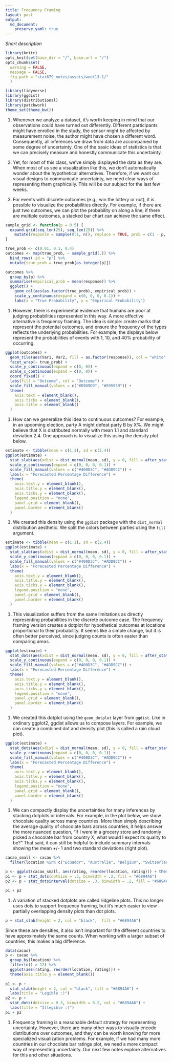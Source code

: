 ```yaml
---
title: Frequency Framing
layout: post
output: 
  md_document:
    preserve_yaml: true
---
```


_Short description_

```r
library(knitr)
opts_knit$set(base_dir = "/", base.url = "/")
opts_chunk$set(
  warning = FALSE, 
  message = FALSE,
  fig.path = "stat679_notes/assets/week13-1/"
  )
```

```r
library(tidyverse)
library(ggdist)
library(distributional)
library(patchwork)
theme_set(theme_bw())
```

1. Whenever we analyze a dataset, it's worth keeping in mind that our
observations could have turned out differently. Different participants might
have enrolled in the study, the sensor might be affected by measurement noise,
the author might have chosen a different word. Consequently, all inferences we
draw from data are accompanied by some degree of uncertainty. One of the basic
ideas of statistics is that we can precisely measure and honestly communicate
this uncertainty.

1. Yet, for most of this class, we've simply displayed the data as they are.
When most of us see a visualization like this, we don’t automatically wonder
about the hypothetical alternatives. Therefore, if we want our visual designs to
communicate uncertainty, we need clear ways of representing them graphically.
This will be our subject for the last few weeks.

1. For events with discrete outcomes (e.g., win the lottery or not), it is
possible to visualize the probabilities directly. For example, if there are just
two outcomes, we can plot the probability on along a line; if there are multiple
outcomes, a stacked bar chart can achieve the same effect. 

```r
sample_grid <- function(p = 0.5) {
  expand.grid(seq_len(25), seq_len(25)) %>%
    mutate(response = sample(0:1, n(), replace = TRUE, prob = c(1 - p, p)))
}

true_prob <- c(0.01, 0.1, 0.4)
outcomes <- map(true_prob, ~ sample_grid(.)) %>%
  bind_rows(.id = "p") %>%
  mutate(true_prob = true_prob[as.integer(p)])

outcomes %>%
  group_by(p) %>%
  summarise(empirical_prob = mean(response)) %>%
  ggplot() +
    geom_col(aes(as.factor(true_prob), empirical_prob)) +
    scale_y_continuous(expand = c(0, 0, 0, 0.1)) +
    labs(x = "True Probability", y = "Empirical Probability")
```

1. However, there is experimental evidence that humans are poor at judging
probabilities represented in this way. A more effective alternative is frequency
framing. The idea is simple: create marks that represent the potential outcomes,
and ensure the frequency of the types reflects the underlying probabilities. For
example, the displays below represent the probabilities of events with 1, 10,
and 40% probability of occurring.

```r
ggplot(outcomes) +
  geom_tile(aes(Var1, Var2, fill = as.factor(response)), col = "white", size = 0.6) +
  facet_wrap(~ true_prob) +
  scale_y_continuous(expand = c(0, 0)) +
  scale_x_continuous(expand = c(0, 0)) +
  coord_fixed() +
  labs(fill = "Outcome", col = "Outcome") +
  scale_fill_manual(values = c("#D9D9D9", "#595959")) +
  theme(
    axis.text = element_blank(),
    axis.ticks = element_blank(),
    axis.title = element_blank()
  )
```

1. How can we generalize this idea to continuous outcomes? For example, in an
upcoming election, party A might defeat party B by X%. We might believe that X
is distributed normally with mean 1.1 and standard deviation 2.4. One approach
is to visualize this using the density plot below.

```r
estimate <- tibble(mean = c(1.1), sd = c(2.4))
ggplot(estimate) +
  stat_slab(aes(xdist = dist_normal(mean, sd), y = 0, fill = after_stat(x > 0))) +
  scale_y_continuous(expand = c(0, 0, 0, 0.1)) +
  scale_fill_manual(values = c("#400D3C", "#ADD9CC")) +
  labs(x = "Forecasted Percentage Difference") +
  theme(
    axis.text.y = element_blank(),
    axis.title.y = element_blank(),
    axis.ticks.y = element_blank(),
    legend.position = "none",
    panel.grid = element_blank(),
    panel.border = element_blank()
  )
```

1. We created this density using the `ggdist` package with the `dist_normal`
distribution aesthetic. We split the colors between parties using the `fill`
argument.

```r
estimate <- tibble(mean = c(1.1), sd = c(2.4))
ggplot(estimate) +
  stat_slab(aes(xdist = dist_normal(mean, sd), y = 0, fill = after_stat(x > 0))) +
  scale_y_continuous(expand = c(0, 0, 0, 0.1)) +
  scale_fill_manual(values = c("#400D3C", "#ADD9CC")) +
  labs(x = "Forecasted Percentage Difference") +
  theme(
    axis.text.y = element_blank(),
    axis.title.y = element_blank(),
    axis.ticks.y = element_blank(),
    legend.position = "none",
    panel.grid = element_blank(),
    panel.border = element_blank()
  )
```

1. This visualization suffers from the same limitations as directly representing
probabilities in the discrete outcome case. The frequency framing version
creates a dotplot for hypothetical outcomes at locations proportional to their
probability. It seems like a simple change, but it is often better perceived,
since judging counts is often easier than comparing areas.

```r
ggplot(estimate) +
  stat_dots(aes(xdist = dist_normal(mean, sd), y = 0, fill = after_stat(x > 0)), col = "white") +
  scale_y_continuous(expand = c(0, 0, 0, 0.1)) +
  scale_fill_manual(values = c("#400D3C", "#ADD9CC")) +
  labs(x = "Forecasted Percentage Difference") +
  theme(
    axis.text.y = element_blank(),
    axis.title.y = element_blank(),
    axis.ticks.y = element_blank(),
    legend.position = "none",
    panel.grid = element_blank(),
    panel.border = element_blank()
  )
```

1. We created this dotplot using the `geom_dotplot` layer from `ggdist`. Like in
ordinary ggplot2, ggdist allows us to compose layers. For example, we can create
a combined dot and density plot (this is called a rain cloud plot).

```r
ggplot(estimate) +
  stat_dots(aes(xdist = dist_normal(mean, sd), y = 0, fill = after_stat(x > 0)), col = "white") +
  scale_y_continuous(expand = c(0, 0, 0, 0.1)) +
  scale_fill_manual(values = c("#400D3C", "#ADD9CC")) +
  labs(x = "Forecasted Percentage Difference") +
  theme(
    axis.text.y = element_blank(),
    axis.title.y = element_blank(),
    axis.ticks.y = element_blank(),
    legend.position = "none",
    panel.grid = element_blank(),
    panel.border = element_blank()
  )
```

1. We can compactly display the uncertainties for many inferences by stacking
dotplots or intervals. For example, in the plot below, we show chocolate quality
across many countries. More than simply describing the average quality of
chocolate bars across countries, it helps answer the more nuanced question, "If
I were in a grocery store and randomly picked a chocolate bar from country X,
what would I expect its quality to be?" That said, it can still be helpful to
include summary intervals showing the mean +/- 1 and two standard deviations
(right plot).

```r
cacao_small <- cacao %>%
  filter(location %in% c("Ecuador", "Australia", "Belgium", "Switzerland", "Germany"))

p <- ggplot(cacao_small, aes(rating, reorder(location, rating))) + theme(axis.title.y = element_blank())
p1 <- p + stat_dots(dotsize = .3, binwidth = .2, fill = "#6894A6")
p2 <- p + stat_dotsinterval(dotsize = .3, binwidth = .2, fill = "#6894A6")

p1 + p2
```
1. A variation of stacked dotplots are called ridgeline plots. This no longer
uses dots to support frequency framing, but it's much easier to view partially
overlapping density plots than dot plots. 

```r
p + stat_slab(height = 2, col = "black",  fill = "#6894A6")
```

Since these are densities, it also isn't important for the different countries
to have approximately the same counts. When working with a larger subset of
countries, this makes a big difference.

```r
data(cacao)
p <- cacao %>%
  group_by(location) %>%
  filter(n() > 12) %>%
  ggplot(aes(rating, reorder(location, rating))) +
  theme(axis.title.y = element_blank())
    
p1 <- p + 
  stat_slab(height = 2, col = "black", fill = "#6894A6") +
  labs(title = "Legible :)")
p2 <- p + 
  stat_dots(dotsize = 0.3, binwidth = 0.2, col = "#6894A6") +
  labs(title = "Illegible :(")
p1 + p2
```

1. Frequency framing is a reasonable default strategy for representing
uncertainty. However, there are many other ways to visually encode distributions
over outcomes, and they can be worth knowing for more specialized visualization
problems. For example, if we had many more countries in our chocolate bar
ratings plot, we need a more compact way of representing uncertainty. Our next
few notes explore alternatives for this and other situations.

